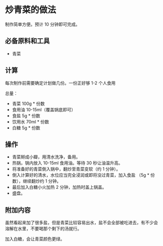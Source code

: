 # 炒青菜的做法

制作简单方便。预计 10 分钟即可完成。

## 必备原料和工具

- 青菜

## 计算

每次制作前需要确定计划做几份。一份正好够 1-2 个人食用

总量：

- 青菜 100g * 份数
- 食用油 10-15ml（覆盖锅底即可）
- 食盐 5g * 份数
- 饮用水 70ml * 份数
- 白糖 5g * 份数

## 操作

- 青菜掰成小瓣，用清水洗净，备用。
- 热锅，锅内放入 10-15ml 食用油。等待 30 秒让油温升高。
- 将准备好的青菜倒入锅中，翻炒至青菜变软（约 1 分钟）。
- 倒入计算好的清水，水位应当完全浸润或即将没过青菜，加入食盐 （5g * 份数），继续翻炒约 1 分钟。
- 最后加入白糖小火加热 2 分钟，加热时盖上锅盖。
- 盛盘。

## 附加内容

虽然看起来加了很多盐，但是青菜比较容易出水，盐不会全部被吃进去，有不少会溶解在水里，不要喝那个剩下的汤就行。

加入白糖，会让青菜颜色更绿。


